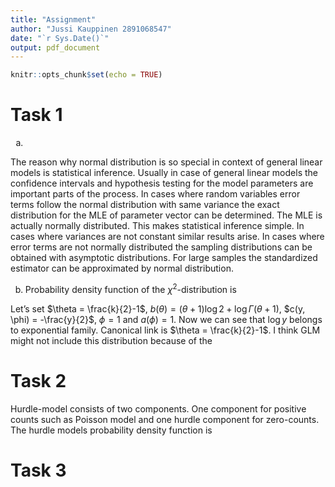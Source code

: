 ```yaml
---
title: "Assignment"
author: "Jussi Kauppinen 2891068547"
date: "`r Sys.Date()`"
output: pdf_document
---
```


```r
knitr::opts_chunk$set(echo = TRUE)
```

# Task 1

a) 

The reason why normal distribution is so special in context of general linear models is statistical inference. Usually in case of general linear models the confidence intervals and hypothesis testing for the model parameters are important parts of the process. In cases where random variables error terms follow the normal distribution with same variance the exact distribution for the MLE of parameter vector can be determined. The MLE is actually normally distributed. This makes statistical inference simple. In cases where variances are not constant similar results arise. In cases where error terms are not normally distributed the sampling distributions can be obtained with asymptotic distributions. For large samples the standardized estimator can be approximated by normal distribution.

b) Probability density function of the $\chi^2$-distribution is

\begin{equation}
\begin{split}
f(y, k) &= \frac{1}{2^{k/2} \Gamma(k/2)} y^{k/2 - 1} e^{-y/2}\\
&= \text{exp} \left( \log \left( \frac{1}{2^{k/2} \Gamma(k/2)} y^{k/2 - 1} e^{-y/2} \right) \right)\\
&= \text{exp} \left( - \frac{k}{2} \log 2 - \log \Gamma(\frac{k}{2}) + (\frac{k}{2} - 1) \log y - \frac{y}{2} \right)\\
&= \text{exp} \left( (\frac{k}{2} - 1) \log y - (\frac{k}{2} \log 2 + \log \Gamma(\frac{k}{2})) -\frac{y}{2} \right)\\
\end{split}
\end{equation}

Let's set $\theta = \frac{k}{2}-1$, $b(\theta) = (\theta+1) \log2 + \log \Gamma(\theta+1)$, $c(y, \phi) = -\frac{y}{2}$, $\phi = 1$ and $a(\phi)=1$. Now we can see that $\log y$ belongs to exponential family. Canonical link is $\theta = \frac{k}{2}-1$. I think GLM might not include this distribution because of the 


# Task 2

Hurdle-model consists of two components. One component for positive counts such as Poisson model and one hurdle component for zero-counts. The hurdle models probability density function is

\begin{equation}
f_{hurdle}(y;x,z,\beta, \gamma) = 
\begin{cases}
f_{zero}(0;x,\gamma) &, \quad \text{if} y=0\\
(1-f_{zero}(0;x,\gamma)) \frac{f_{count}(y;x,\beta)}{1-f_{count}(0;x,\beta)} &, \quad \text{if} y>0\\
\end{cases}
\end{equation}

# Task 3
